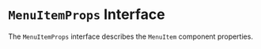 
<Meta title='Types/MenuItemProps' />

# `MenuItemProps` Interface

The `MenuItemProps` interface describes the `MenuItem` component properties.


<ArgTypes of={MenuItem} />
